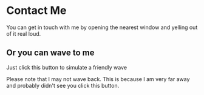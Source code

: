 
# Contact Me

You can get in touch with me by opening the nearest window and yelling out of it real loud.

## Or you can wave to me

Just click this button to simulate a friendly wave

<Wave />

Please note that I may not wave back. This is because I am very far away and probably didn't see you click this button.
